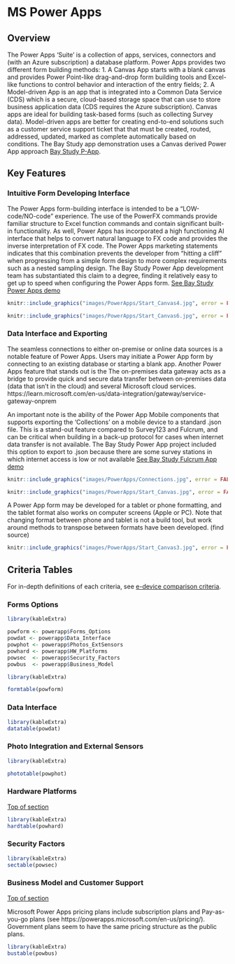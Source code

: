 # MS Power Apps 

## Overview    {#powtop}

The Power Apps 'Suite' is a collection of apps, services, connectors and (with an Azure subscription) a database platform. Power Apps provides two different form building methods: 1. A Canvas App starts with a blank canvas and provides Power Point-like drag-and-drop form building tools and Excel-like functions to control behavior and interaction of the entry fields; 2. A Model-driven App is an app that is integrated into a Common Data Service (CDS) which is a secure, cloud-based storage space that can use to store business application data (CDS requires the Azure subscription).  Canvas apps are ideal for building task-based forms (such as collecting Survey data).  Model-driven apps are better for creating end-to-end solutions such as a customer service support ticket that that must be created, routed, addressed, updated, marked as complete automatically based on conditions.  The Bay Study app demonstration uses a Canvas derived Power App approach [Bay Study P-App](#powdem).


## Key Features 


### Intuitive Form Developing Interface

The Power Apps form-building interface is intended to be a "LOW-code/NO-code" experience.  The use of the PowerFX commands provide familiar structure to Excel function commands and contain significant built-in functionality. As well, Power Apps has incorporated a high functioning AI interface that helps to convert natural language to FX code and provides the inverse interpretation of FX code. The Power Apps marketing statements indicates that this combination prevents the developer from "hitting a cliff” when progressing from a simple form design to more complex requirements such as a nested sampling design. The Bay Study Power App development team has substantiated this claim to a degree, finding it relatively easy to get up to speed when configuring the Power Apps form. [See Bay Study Power Apps demo](#powdem)


```r
knitr::include_graphics("images/PowerApps/Start_Canvas4.jpg", error = FALSE)
```



```r
knitr::include_graphics("images/PowerApps/Start_Canvas6.jpg", error = FALSE)
```


### Data Interface and Exporting

The seamless connections to either on-premise or online data sources is a notable feature of Power Apps. Users may initiate a Power App form by connecting to an existing database or starting a blank app.  Another Power Apps feature that stands out is the The on-premises data gateway acts as a bridge to provide quick and secure data transfer between on-premises data (data that isn't in the cloud) and several Microsoft cloud services. https://learn.microsoft.com/en-us/data-integration/gateway/service-gateway-onprem

An important note is the ability of the Power App Mobile components that supports exporting the 'Collections' on a mobile device to a standard .json file.  This is a stand-out feature compared to Survey123 and Fulcrum, and can be critical when building in a back-up protocol for cases when internet data transfer is not available.  The Bay Study Power App project included this option to export to .json because there are some survey stations in which internet access is low or not available [See Bay Study Fulcrum App demo](#BSfulc)

```r
knitr::include_graphics("images/PowerApps/Connections.jpg", error = FALSE)
```


```r
knitr::include_graphics("images/PowerApps/Start_Canvas.jpg", error = FALSE)
```

A Power App form may be developed for a tablet or phone formatting, and the tablet format also works on computer screens (Apple or PC).  Note that changing format between phone and tablet is not a build tool, but work around methods to transpose between formats have been developed. (find source)


```r
knitr::include_graphics("images/PowerApps/Start_Canvas3.jpg", error = FALSE)
```


## Criteria Tables

For in-depth definitions of each criteria, see [e-device comparison criteria](#crittop).


### Forms Options 


```r

library(kableExtra)

powform <- powerapp$Forms_Options
powdat <- powerapp$Data_Interface 
powphot <- powerapp$Photos_ExtSensors
powhard <- powerapp$HW_Platforms
powsec  <- powerapp$Security_Factors
powbus  <- powerapp$Business_Model
```



```r

library(kableExtra)

formtable(powform)

```


### Data Interface {#powdat}



```r

library(kableExtra)
datatable(powdat)

```




###  Photo Integration and External Sensors {#powpho}


```r


library(kableExtra)

phototable(powphot)
```





###  Hardware Platforms  {#powhrd}

[Top of section](#powtop)



```r

library(kableExtra)
hardtable(powhard)
```


### Security Factors {#powsec}



```r

library(kableExtra)
sectable(powsec) 

```




### Business Model and Customer Support {#powbus}

[Top of section](#powtop)

Microsoft Power Apps pricing plans include subscription plans and Pay-as-you-go plans (see https://powerapps.microsoft.com/en-us/pricing/).  Government plans seem to have the same pricing structure as the public plans.  

```r

library(kableExtra)
bustable(powbus)


```




